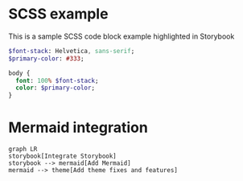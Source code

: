 
<Meta title="Search Indexing" />

# SCSS example

This is a sample SCSS code block example highlighted in Storybook

```sass
$font-stack: Helvetica, sans-serif;
$primary-color: #333;

body {
  font: 100% $font-stack;
  color: $primary-color;
}
```

# Mermaid integration

```mermaid
graph LR
storybook[Integrate Storybook]
storybook --> mermaid[Add Mermaid]
mermaid --> theme[Add theme fixes and features]
```
